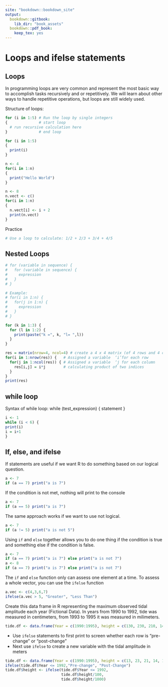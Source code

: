 ---
site: "bookdown::bookdown_site"
output:
  bookdown::gitbook:
    lib_dir: "book_assets"
  bookdown::pdf_book:
    keep_tex: yes
---

# Loops and ifelse statements

## Loops
In programming loops are very common and represent the most basic way to accomplish tasks recursively and or repetitively. We will learn about other ways to handle repetitive operations, but loops are still widely used.

Structure of loops:
```{r, eval = F}
for (i in 1:5) # Run the loop by single integers
{              # start loop
  # run recursive calculation here
}              # end loop
```

```{r, eval = F}
for (i in 1:5) 
{
  print(i)
}
```

```{r, eval = F}
n <- 4
for(i in 1:n) 
{
  print("Hello World")
}
```

```{r, eval = F}
n <- 8
n.vect <- c()
for(i in 1:n) 
{
  n.vect[i] <- i + 2
  print(n.vect)
}
```

Practice
```{r, eval = F}
# Use a loop to calculate: 1/2 + 2/3 + 3/4 + 4/5
```

## Nested Loops

```{r, eval = F}
# for (variable in sequence) {
#   for (variable in sequence) {
#     expression 
#   } 
# }

# Example:
# for(i in 1:n) {
#   for(j in 1:n) {
#     expression
#   }
# }

```

```{r, eval = F}

for (k in 1:3) {
  for (l in 1:2) {
    print(paste("k =", k, "l= ",l))
  }
}

```


```{r, eval = F}

res = matrix(nrow=4, ncol=4) # create a 4 x 4 matrix (of 4 rows and 4 columns)
for(i in 1:nrow(res)) {   # Assigned a variable  ‘i’for each row
  for(j in 1:ncol(res)) { # Assigned a variable  ‘j for each column
    res[i,j] = i*j        # calculating product of two indices
  }
}
print(res)

```

## while loop

Syntax of while loop: while (test_expression) { statement }

```{r, eval = F}
i <- 1
while (i < 6) {
print(i)
i = i+1
}
```

## If, else, and ifelse 
If statements are useful if we want R to do something based on our logical question.
```{r, eval = F}
a <- 7
if (a == 7) print("a is 7")
```

If the condition is not met, nothing will print to the console
```{r, eval = F}
a <- 7
if (a == 5) print("a is 7")
```

The same approach works if we want to use not logical.
```{r, eval = F}
a <- 7
if (a != 5) print("a is not 5")
```

Using `if` and `else` together allows you to do one thing if the condition is true and something else if the condition is false. 
```{r, eval = F}
a <- 7
if (a == 7) print("a is 7") else print("a is not 7")
a <- 8
if (a == 7) print("a is 7") else print("a is not 7")

```

The `if` and `else` function only can assess one element at a time. To assess a whole vector, you can use the `ifelse` function
```{r, eval = F}
a.vec <- c(4,3,6,7)
ifelse(a.vec > 5, "Greater", "Less Than")
```

Create this data frame in R representing the maximum observed tidal amplitude each year (Fictional Data). In years from 1990 to 1992, tide  was measured in centimeters, from 1993 to 1995 it was measured in milimeters. 
```{r, eval = F}
tide.df <- data.frame(Year = c(1990:1995), height = c(130, 230, 210, 1450, 1870, 2200 ))
```
+ Use `ifelse` statements to first print to screen whether each row is "pre-change" or "post-change"
+ Next use `ifelse` to create a new variable with the tidal amplitude in meters

```{r, eval = F}
tide.df <- data.frame(Year = c(1990:1995), height = c(13, 23, 21, 14, 18, 22))
ifelse(tide.df$Year <= 1992,"Pre-change", "Post-Change")
tide.df$height <- ifelse(tide.df$Year <= 1992, 
                         tide.df$height/100, 
                         tide.df$height/1000)
```